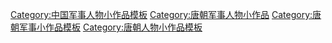 [[Category:中国军事人物小作品模板|Category:中国军事人物小作品模板]]
[[Category:唐朝军事人物小作品|Category:唐朝军事人物小作品]]
[[Category:唐朝军事小作品模板|Category:唐朝军事小作品模板]]
[[Category:唐朝人物小作品模板|Category:唐朝人物小作品模板]]